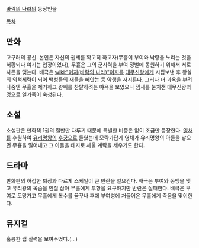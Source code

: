 [[바람의 나라]]의 등장인물

[[목차]]

== 만화 ==
고구려의 공신. 본인은 자신의 권세를 확고히 하고자(무휼이 부여와 낙랑을 노리는 것을 허황되다 여기는 입장이었다), 무휼은 그의 군사력을 부여 정벌에 동원하기 위해서 서로 사돈을 맺는다. 배극은 [[wiki:"이지(바람의 나라)"이지]]를 [[대무신왕]]에게 시집보낸 후 왕실의 외척세력이 되어 백성들의 재물을 빼앗는 등 악행을 저지른다. 그러나 더 과욕을 부려 나중엔 무휼을 제거하고 왕위를 찬탈하려는 야욕을 보였으나 낌새를 눈치챈 대무신왕의 명으로 일가족이 숙청된다.

== 소설 ==
소설판은 만화책 1권의 절반만 다루기 때문에 특별한 비중은 없이 조금만 등장한다. [[영채]]를 후원하여 [[유리명왕]]의 [[후궁]]으로 들였는데 모략가답게 영채가 유리명왕의 아들을 낳으면 무휼을 밀어내고 그 아들을 태자로 세울 계략을 세우기도 한다.

== 드라마 ==
만화판의 허접한 퇴장과 다르게 스케일이 큰 반란을 일으킨다. 배극은 부여와 동맹을 맺고 유리왕의 목숨을 인질 삼아 무휼에게 투항을 요구하지만 반란은 실패한다. 배극은 부여로 도망가고 무휼에게 복수를 꿈꾸나 후에 부여성에 쳐들어온 무휼에게 죽음을 맞이한다.

== 뮤지컬 ==
훌륭한 랩 실력을 보여주었다.(...)
